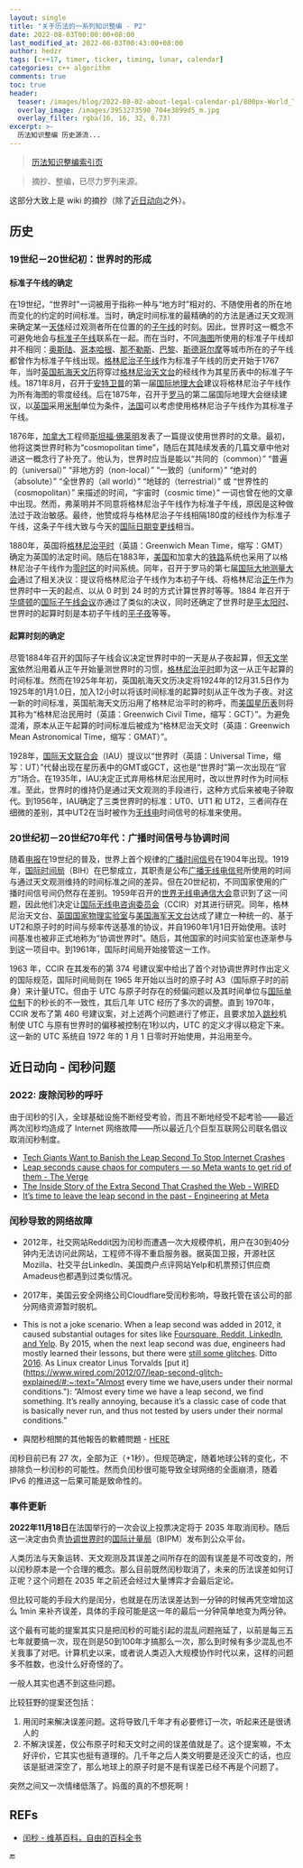 ```yaml
---
layout: single
title: "关于历法的一系列知识整编 - P2"
date: 2022-08-03T00:00:00+08:00
last_modified_at: 2022-08-03T00:43:00+08:00
author: hedzr
tags: [c++17, timer, ticker, timing, lunar, calendar]
categories: c++ algorithm
comments: true
toc: true
header:
  teaser: /images/blog/2022-08-02-about-legal-calendar-p1/800px-World_Time_Zones_Map.png
  overlay_image: /images/3953273590_704e3899d5_m.jpg
  overlay_filter: rgba(16, 16, 32, 0.73)
excerpt: >-
  历法知识整编 历史源流...
---
```


> [历法知识整编索引页](https://hedzr.com/c++/algorithm/about-legal-calendar/)

> 摘抄、整编，已尽力罗列来源。

这部分大致上是 wiki 的摘抄（除了[近日动向](#近日动向---闰秒问题)之外）。

## 历史

### 19世纪－20世纪初：世界时的形成

#### 标准子午线的确定

在19世纪，“世界时”一词被用于指称一种与“地方时”相对的、不随使用者的所在地而变化的约定的时间标准。当时，确定时间标准的最精确的的方法是通过天文观测来确定某一[天体](https://zh.wikipedia.org/wiki/天体)经过观测者所在位置的的[子午线](https://zh.wikipedia.org/wiki/子午线)的时刻。因此，世界时这一概念不可避免地会与[标准子午线](https://zh.wikipedia.org/wiki/本初子午線)联系在一起。而在当时，不同[海图](https://zh.wikipedia.org/wiki/海图)所使用的标准子午线却并不相同：[奥斯陆](https://zh.wikipedia.org/wiki/奥斯陆)、[哥本哈根](https://zh.wikipedia.org/wiki/哥本哈根)、[那不勒斯](https://zh.wikipedia.org/wiki/那不勒斯)、[巴黎](https://zh.wikipedia.org/wiki/巴黎)、[斯德哥尔摩](https://zh.wikipedia.org/wiki/斯德哥尔摩)等城市所在的子午线都曾作为标准子午线出现。[格林尼治子午线](https://zh.wikipedia.org/wiki/格林尼治子午線)作为标准子午线的历史开始于1767年，当时[英国航海天文历](https://zh.wikipedia.org/w/index.php?title=英国航海天文历&action=edit&redlink=1)将穿过[格林尼治天文台](https://zh.wikipedia.org/wiki/格林尼治天文台)的经线作为其星历表中的标准子午线。1871年8月，召开于[安特卫普](https://zh.wikipedia.org/wiki/安特卫普)的第一届[国际地理大会](https://zh.wikipedia.org/wiki/國際地理聯合會)建议将格林尼治子午线作为所有海图的零度经线。后在1875年，召开于[罗马](https://zh.wikipedia.org/wiki/罗马)的第二届国际地理大会继续建议，以[英国](https://zh.wikipedia.org/wiki/英国)采用[米制](https://zh.wikipedia.org/wiki/米制)单位为条件，[法国](https://zh.wikipedia.org/wiki/法国)可以考虑使用格林尼治子午线作为其标准子午线。

1876年，[加拿大](https://zh.wikipedia.org/wiki/加拿大)工程师[斯坦福·佛莱明](https://zh.wikipedia.org/wiki/斯坦福·佛莱明)发表了一篇提议使用世界时的文章。最初，他将这类世界时称为“cosmopolitan time”，随后在其陆续发表的几篇文章中他对进这一概念行了补充了。他认为，世界时应当是能以“共同的（common）” “普遍的（universal）” “非地方的（non-local）” “一致的（uniform）” “绝对的（absolute）” “全世界的（all world）” “地球的（terrestrial）” 或 “世界性的（cosmopolitan）” 来描述的时间，“宇宙时（cosmic time）” 一词也曾在他的文章中出现。然而，弗莱明并不同意将格林尼治子午线作为标准子午线，原因是这种做法过于政治敏感。最终，他赞成将与格林尼治子午线相隔180度的经线作为标准子午线，这条子午线大致与今天的[国际日期变更线](https://zh.wikipedia.org/wiki/国际日期变更线)相当。

1880年，英国将[格林尼治平时](https://zh.wikipedia.org/wiki/格林尼治平时)（英語：Greenwich Mean Time，缩写：GMT）确定为英国的法定时间。随后在1883年，[美国](https://zh.wikipedia.org/wiki/美国)和加拿大的[铁路](https://zh.wikipedia.org/wiki/铁路)系统也采用了以格林尼治子午线作为[零时区](https://zh.wikipedia.org/wiki/零時區)的时间系统。同年，召开于罗马的第七届[国际大地测量大会](https://zh.wikipedia.org/w/index.php?title=国际地球物理联合会&action=edit&redlink=1)通过了相关决议：提议将格林尼治子午线作为本初子午线、将格林尼治[正午](https://zh.wikipedia.org/wiki/正午)作为世界时中一天的起点、以从 0 时到 24 时的方式计算世界时等等。1884 年召开于[华盛顿](https://zh.wikipedia.org/wiki/华盛顿)的[国际子午线会议](https://zh.wikipedia.org/w/index.php?title=国际子午线会议&action=edit&redlink=1)亦通过了类似的决议，同时还确定了世界时是[平太阳时](https://zh.wikipedia.org/w/index.php?title=平太阳时&action=edit&redlink=1)、世界时的起算时刻是本初子午线的[平子夜](https://zh.wikipedia.org/wiki/子夜)等等。

#### 起算时刻的确定

尽管1884年召开的国际子午线会议决定世界时中的一天是从子夜起算，但[天文学家](https://zh.wikipedia.org/wiki/天文学家)依然沿用着从正午开始量测世界时的习惯，[格林尼治平时](https://zh.wikipedia.org/wiki/格林尼治平时)即为这一从正午起算的时间标准。然而在1925年年初，英国航海天文历决定将1924年的12月31.5日作为1925年的1月1.0日，加入12小时以将该时间标准的起算时刻从正午改为子夜。对这一新的时间标准，英国航海天文历沿用了格林尼治平时的称呼，而[美国星历表](https://zh.wikipedia.org/w/index.php?title=美国星历表和航海天文历&action=edit&redlink=1)则将其称为“格林尼治民用时（英語：Greenwich Civil Time，缩写：GCT）”。为避免混淆，原本从正午起算的时间标准后被成为“格林尼治天文时（英語：Greenwich Mean Astronomical Time，缩写：GMAT）”。

1928年，[国际天文联合会](https://zh.wikipedia.org/wiki/国际天文联合会)（IAU）提议以“世界时（英語：Universal Time，缩写：UT）”代替出现在星历表中的GMT或GCT，这也是“世界时”第一次出现在“官方”场合。在1935年，IAU决定正式弃用格林尼治民用时，改以世界时作为时间标准。至此，世界时的维持仍是通过天文观测的手段进行，这种方式后来被电子钟取代。到1956年，IAU确定了三类世界时的标准：UT0、UT1 和 UT2，三者间存在细微的差别，其中UT2在当时被作为[无线电](https://zh.wikipedia.org/wiki/无线电波)时间信号的标准来使用。

### 20世纪初－20世纪70年代：广播时间信号与协调时间

随着[电报](https://zh.wikipedia.org/wiki/电报)在19世纪的普及，世界上首个规律的[广播时间信号](https://zh.wikipedia.org/w/index.php?title=广播时间信号&action=edit&redlink=1)在1904年出现。1919年，[国际时间局](https://zh.wikipedia.org/wiki/国际时间局)（BIH）在巴黎成立，其职责是公布[广播无线电信号](https://zh.wikipedia.org/wiki/電台廣播)所使用的时间与通过天文观测维持的时间标准之间的差异。但在20世纪初，不同国家使用的广播时间信号间仍然存在差别。1959年召开的[世界无线电通信大会](https://zh.wikipedia.org/wiki/世界无线电通信大会)意识到了这一问题，因此他们决定让[国际无线电咨询委员会](https://zh.wikipedia.org/wiki/国际无线电咨询委员会)（CCIR）对其进行研究。同年，格林尼治天文台、[英国国家物理实验室](https://zh.wikipedia.org/wiki/英国国家物理实验室)与[美国海军天文台](https://zh.wikipedia.org/wiki/美国海军天文台)达成了建立一种统一的、基于UT2和原子时的时间与频率传送基准的协议，并自1960年1月1日开始使用。该时间基准也被非正式地称为“协调世界时”。随后，其他国家的时间实验室也逐渐参与到这一项目中。到1961年，国际时间局开始接管这一工作。

1963 年，CCIR 在其发布的第 374 号建议案中给出了首个对协调世界时作出定义的国际规范，国际时间局则在 1965 年开始以当时的原子时 A3（国际原子时的前身）来计量UTC。但由于 UTC 与原子时存在的频偏问题以及其时间单位与[国际单位制](https://zh.wikipedia.org/wiki/国际单位制)下的秒长的不一致性，其后几年 UTC 经历了多次的调整。直到 1970年，CCIR 发布了第 460 号建议案，对上述两个问题进行了修正，且要求加入[跳秒](https://zh.wikipedia.org/wiki/跳秒)机制使 UTC 与原有世界时的偏移被控制在1秒以内，UTC 的定义才得以稳定下来。这一新的 UTC 系统自 1972 年的 1 月 1 日零时开始使用，并沿用至今。

## 近日动向 - 闰秒问题

### 2022: 废除闰秒的呼吁

由于闰秒的引入，全球基础设施不断经受考验，而且不断地经受不起考验——最近两次闰秒均造成了 Internet 网络故障——所以最近几个巨型互联网公司联名倡议取消闰秒制度。

- [Tech Giants Want to Banish the Leap Second To Stop Internet Crashes](https://www.cnet.com/tech/computing/tech-giants-try-banishing-the-leap-second-to-stop-internet-crashes/)
- [Leap seconds cause chaos for computers — so Meta wants to get rid of them - The Verge](https://www.theverge.com/2022/7/26/23278718/leap-second-computer-chaos-meta-backs-campaign-to-end-it)
- [The Inside Story of the Extra Second That Crashed the Web - WIRED](https://www.wired.com/2012/07/leap-second-glitch-explained/)
- [It’s time to leave the leap second in the past - Engineering at Meta](https://engineering.fb.com/2022/07/25/production-engineering/its-time-to-leave-the-leap-second-in-the-past/)

### 闰秒导致的网络故障

- 2012年，社交网站Reddit因为闰秒而遭遇一次大规模停机，用户在30到40分钟内无法访问此网站，工程师不得不重启服务器。据英国卫报，开源社区Mozilla、社交平台LinkedIn、美国商户点评网站Yelp和机票预订供应商Amadeus也都遇到过类似情况。

- 2017年，美国云安全网络公司Cloudflare受闰秒影响，导致托管在该公司的部分网络资源暂时脱机。
- This is not a joke scenario. When a leap second was added in 2012, it caused substantial outages for sites like [Foursquare, Reddit, LinkedIn, and Yelp](https://www.wired.com/2012/07/leap-second-glitch-explained/). By 2015, when the next leap second was due, engineers had mostly learned their lessons, but there were [still some glitches](https://www.theregister.com/2015/07/01/leap_second_bomb_bust). Ditto [2016](https://blog.cloudflare.com/how-and-why-the-leap-second-affected-cloudflare-dns/). As Linux creator Linus Torvalds [put it](https://www.wired.com/2012/07/leap-second-glitch-explained/#:~:text="Almost every time we have,users under their normal conditions."): ”Almost every time we have a leap second, we find something. It’s really annoying, because it’s a classic case of code that is basically never run, and thus not tested by users under their normal conditions.”
- 與閏秒相關的其他報告的軟體問題 - [HERE](https://zh.wikipedia.org/wiki/%E9%97%B0%E7%A7%92#%E8%88%87%E9%96%8F%E7%A7%92%E7%9B%B8%E9%97%9C%E7%9A%84%E5%85%B6%E4%BB%96%E5%A0%B1%E5%91%8A%E7%9A%84%E8%BB%9F%E9%AB%94%E5%95%8F%E9%A1%8C)

闰秒目前已有 27 次，全部为正（+1秒）。但规范确定，随着地球公转的变化，不排除负一秒闰秒的可能性。然而负闰秒很可能导致全球网络的全面崩溃，随着 IPv6 的推进这一后果可能是致命性的。

### 事件更新

**2022年11月18日**在法国举行的一次会议上投票决定将于 2035 年取消闰秒。随后这一决定由负责[协调世界时](https://zh.wikipedia.org/wiki/协调世界时)的[国际计量局](https://zh.wikipedia.org/wiki/国际计量局)（BIPM）发布到公众平台。

人类历法与天象运转、天文观测及其误差之间所存在的固有误差是不可改变的，所以闰秒原本是一个合理的概念。那么目前既然闰秒取消了，未来的历法误差如何订正呢？这个问题在 2035 年之前还会经过大量博弈才会最后定论。

但比较可能的手段大约是闰分，也就是在历法误差达到一分钟的时候再凭空增加这么 1min 来补齐误差，具体的手段可能是这一年的最后一分钟简单地变为两分钟。

这个最有可能的提案其实只是把闰秒的可能引起的混乱问题拖延了，以前是每三五七年就要搞一次，现在则是50到100年才搞那么一次，那么到时候有多少混乱也不关我事了对吧。计算机史以来，或者说人类迈入大规模协作时代以来，这样的问题多不胜数，也没什么好奇怪的了。

一般人其实也遇不到这些问题。

比较狂野的提案还包括：

1. 用闰时来解决误差问题。这将导致几千年才有必要修订一次，听起来还是很诱人的
2. 不解决误差，仅公布原子时和天文时之间的误差值就是了。这个提案嘛，不太好评价，它其实也挺有道理的。几千年之后人类文明要是还没灭亡的话，也应该是挺进深空了，那么地球上的原子时是不是有误差已经不再是个问题了。

突然之间又一次情绪低落了。妈蛋的真的不想死啊！

## REFs

- [闰秒 - 维基百科，自由的百科全书](https://zh.wikipedia.org/wiki/%E9%97%B0%E7%A7%92)

:end:
